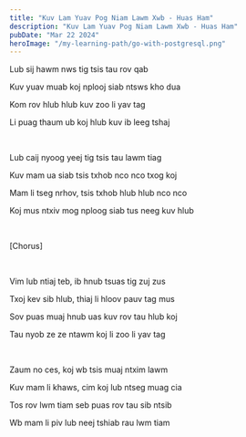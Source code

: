 ```yaml
---
title: "Kuv Lam Yuav Pog Niam Lawm Xwb - Huas Ham"
description: "Kuv Lam Yuav Pog Niam Lawm Xwb - Huas Ham"
pubDate: "Mar 22 2024"
heroImage: "/my-learning-path/go-with-postgresql.png"
---
```


Lub sij hawm nws tig tsis tau rov qab

Kuv yuav muab koj nplooj siab ntsws kho dua

Kom rov hlub hlub kuv zoo li yav tag

Li puag thaum ub koj hlub kuv ib leeg tshaj

<br />

Lub caij nyoog yeej tig tsis tau lawm tiag

Kuv mam ua siab tsis txhob nco nco txog koj

Mam li tseg nrhov, tsis txhob hlub hlub nco nco

Koj mus ntxiv mog nploog siab tus neeg kuv hlub

<br />

[Chorus]

<br />

Vim lub ntiaj teb, ib hnub tsuas tig zuj zus

Txoj kev sib hlub, thiaj li hloov pauv tag mus

Sov puas muaj hnub uas kuv rov tau hlub koj

Tau nyob ze ze ntawm koj li zoo li yav tag

<br />

Zaum no ces, koj wb tsis muaj ntxim lawm

Kuv mam li khaws, cim koj lub ntseg muag cia

Tos rov lwm tiam seb puas rov tau sib ntsib

Wb mam li piv lub neej tshiab rau lwm tiam
